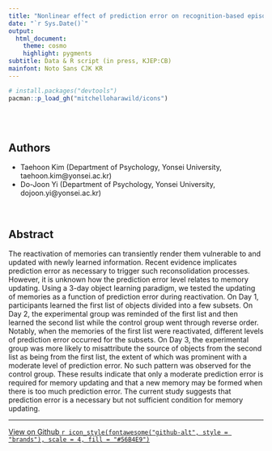 ```yaml
---
title: "Nonlinear effect of prediction error on recognition-based episodic memory updating"
date: "`r Sys.Date()`"
output:
  html_document:
    theme: cosmo 
    highlight: pygments
subtitle: Data & R script (in press, KJEP:CB)
mainfont: Noto Sans CJK KR
---
```


```r
# install.packages("devtools")
pacman::p_load_gh("mitchelloharawild/icons")
```

<br><br>

## Authors

* Taehoon Kim (Department of Psychology, Yonsei University, taehoon.kim@yonsei.ac.kr) 
* Do-Joon Yi (Department of Psychology, Yonsei University, dojoon.yi@yonsei.ac.kr)

<br>

## Abstract

The reactivation of memories can transiently render them vulnerable to and updated with newly learned information. Recent evidence implicates prediction error as necessary to trigger such reconsolidation processes. However, it is unknown how the prediction error level relates to memory updating. Using a 3-day object learning paradigm, we tested the updating of memories as a function of prediction error during reactivation. On Day 1, participants learned the first list of objects divided into a few subsets. On Day 2, the experimental group was reminded of the first list and then learned the second list while the control group went through reverse order. Notably, when the memories of the first list were reactivated, different levels of prediction error occurred for the subsets. On Day 3, the experimental group was more likely to misattribute the source of objects from the second list as being from the first list, the extent of which was prominent with a moderate level of prediction error. No such pattern was observed for the control group. These results indicate that only a moderate prediction error is required for memory updating and that a new memory may be formed when there is too much prediction error. The current study suggests that prediction error is a necessary but not sufficient condition for memory updating.


***
[[View on Github `r icon_style(fontawesome("github-alt", style = "brands"), scale = 4, fill = "#56B4E9")`](https://github.com/cogneuro/MemUpdatingPE)]{style="float:right"}

